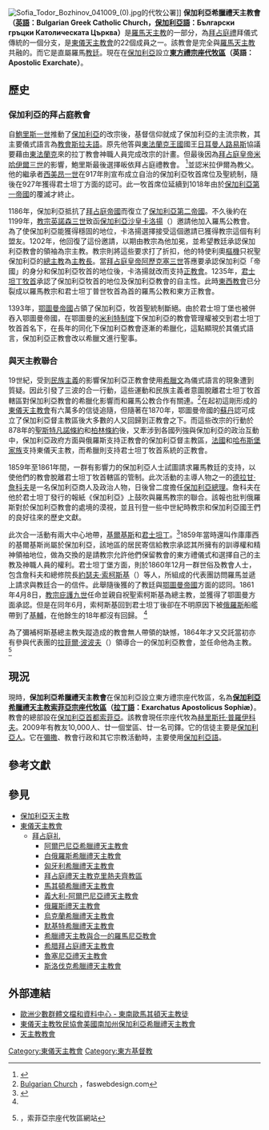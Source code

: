 [[File:Sofia_Todor_Bozhinov_041009_(0).jpg|right]]的代牧公署]]
'''保加利亞希臘禮天主教會（[[英語|英語]]：Bulgarian Greek Catholic Church，[[保加利亞語|保加利亞語]]：Български гръцки Католическата Църква）'''是[[羅馬天主教|羅馬天主教]]的一部分，為[[拜占庭禮|拜占庭禮]]拜儀式傳統的一個分支，是[[東儀天主教會|東儀天主教會]]的22個成員之一。該教會是完全與[[羅馬天主教|羅馬天主教]]共融的。而它是直屬羅馬[[教廷|教廷]]。現在在[[保加利亞|保加利亞]]設立'''[[宗座代牧區|東方禮宗座代牧區]]（英語：Apostolic Exarchate）'''。

==歷史==
{{東儀天主教會}}
===保加利亞的拜占庭教會===
自[[鮑里斯一世|鮑里斯一世]]推動了[[保加利亞|保加利亞]]的改宗後，基督信仰就成了保加利亞的主流宗教，其主要儀式語言為[[教會斯拉夫語|教會斯拉夫語]]。原先他答與[[東法蘭克王國|東法蘭克王國]]國王[[日耳曼人路易斯|日耳曼人路易斯]]協議要藉由[[東法蘭克|東法蘭克]]來的拉丁教會神職人員完成改宗的計畫。但最後因為[[拜占庭皇帝|拜占庭皇帝]][[米哈伊爾三世|米哈伊爾三世]]的影響，鮑里斯最後選擇皈依拜占庭禮教會。 <ref>{{cite web|title=保加利亞(BULGARIA)旅遊資訊|url=http://www.travel104.com.tw/balkan/bulgaria.htm|publisher=探索之旅工作室|accessdate=2013-12-05|archive-date=2013-11-25|archive-url=https://web.archive.org/web/20131125002016/http://www.travel104.com.tw/balkan/bulgaria.htm|dead-url=no}}</ref>並認米拉伊爾為教父。他的繼承者[[西美昂一世|西美昂一世]]在917年則宣布成立自治的保加利亞牧首席位及聖統制，隨後在927年獲得君士坦丁方面的認可。此一牧首席位延續到1018年由於[[保加利亞第一帝國|保加利亞第一帝國]]的覆滅才終止。

1186年，保加利亞抵抗了[[拜占庭帝國|拜占庭帝國]]而復立了[[保加利亞第二帝國|保加利亞第二帝國]]。不久後約在1199年，[[教宗|教宗]][[英諾森三世|英諾森三世]]致函[[保加利亞沙皇|保加利亞沙皇]][[卡洛揚|卡洛揚]]（{{lang-bu| Калоян }}）邀請他加入羅馬公教會。為了使保加利亞能獲得穩固的地位，卡洛揚選擇接受這個邀請已獲得教宗這個有利盟友。1202年，他回復了這份邀請，以期由教宗為他加冕，並希望教廷承認保加利亞教會的領袖為宗主教。教宗則將這些要求打了折扣，他的特使利奧[[樞機|樞機]]只祝聖保加利亞的[[總主教|總主教]]為[[主教長|主教長]]。當[[拜占庭皇帝|拜占庭皇帝]][[阿歷克塞三世|阿歷克塞三世]]答應要承認保加利亞「帝國」的身分和保加利亞牧首的地位後，卡洛揚就改而支持[[正教會|正教會]]。1235年，[[君士坦丁牧首|君士坦丁牧首]]承認了保加利亞牧首的地位及保加利亞教會的自主性。此時[[東西教會大分裂|東西教會]]已分裂成以羅馬教宗和君士坦丁普世牧首為首的羅馬公教和東方正教會。

1393年，[[鄂圖曼帝國|鄂圖曼帝國]]占領了保加利亞，牧首聖統制斷絕。由於君士坦丁堡也被併吞入鄂圖曼帝國，在鄂圖曼的[[米利特制度|米利特制度]]下保加利亞的教會管理權被交到君士坦丁牧首首名下，在長年的同化下保加利亞教會逐漸的希臘化，這點顯現於其儀式語言，保加利亞正教會改以希臘文進行聖事。
===與天主教聯合===
19世紀，受到[[民族主義|民族主義]]的影響保加利亞正教會使用[[希臘文|希臘文]]為儀式語言的現象遭到質疑。因此引發了三波的合一行動，這些運動和民族主義者意圖脫離君士坦丁牧首轄區對保加利亞教會的希臘化影響而和羅馬公教合作有關連。<ref name="faswebdesign">[http://www.faswebdesign.com/ECPA/Byzantine/Bulgarian.html Bulgarian Church] {{Wayback|url=http://www.faswebdesign.com/ECPA/Byzantine/Bulgarian.html |date=20130725002225 }}，faswebdesign.com</ref>在起初這剛形成的[[東儀天主教會|東儀天主教會]]有六萬多的信徒追隨，但隨著在1870年，鄂圖曼帝國的[[苏丹_(称谓)|蘇丹]]認可成立了保加利亞督主教區後大多數的人又回歸到正教會之下。而這些改宗的行動於878年的[[聖斯特凡諾條約|聖斯特凡諾條約]]和[[1878年柏林條約|柏林條約]]後，又牽涉到各國列強與保加利亞的政治互動中，保加利亞政府方面與俄羅斯支持正教會的保加利亞督主教區，[[法國|法國]]和[[哈布斯堡家族|哈布斯堡家族]]支持東儀天主教，而希臘則支持君士坦丁牧首系統的正教會。

1859年至1861年間，一群有影響力的保加利亞人士試圖請求羅馬教廷的支持，以使他們的教會脫離君士坦丁牧首轄區的管制。此次活動的主導人物之一的[[德拉甘·詹科夫|德拉甘·詹科夫]]是一名保加利亞商人及政治人物，日後曾二度擔任[[保加利亞總理|保加利亞總理]]。詹科夫在他於君士坦丁發行的報紙《保加利亞》上鼓吹與羅馬教宗的聯合。該報也批判俄羅斯對於保加利亞教會的處境的漠視，並且刊登一些中世紀時教宗和保加利亞國王們的良好往來的歷史文獻。

此次合一活動有兩大中心地帶，[[基爾基斯|基爾基斯]]和[[君士坦丁|君士坦丁]]。<ref>{{Cite web |url=http://books.google.com/books?id=9lknbJSVBKgC&pg=PA74&dq=kilkis+bulgarians+uniate&hl=bg#v=onepage&q=kilkis%20bulgarians%20uniate&f=false |title=Bulgaria, Oxford history of modern Europe, R. J. Crampton, Oxford University Press, 2007, ISBN 0-19-820514-7, p. 74-77. |accessdate=2013-12-07 |archive-date=2013-11-14 |archive-url=https://web.archive.org/web/20131114113257/http://books.google.com/books?id=9lknbJSVBKgC&pg=PA74&dq=kilkis+bulgarians+uniate&hl=bg#v=onepage&q=kilkis%20bulgarians%20uniate&f=false |dead-url=no }}</ref>1859年當時還叫作庫庫西的基爾基斯尚屬於保加利亞，該地區的居民寄信給教宗承認其所擁有的訓導權和精神領袖地位，做為交換的是請教宗允許他們保留教會的東方禮儀式和選擇自己的主教及神職人員的權利。君士坦丁堡方面，則於1860年12月一群世俗及教會人士，包含詹科夫和總修院長[[約瑟夫·索柯斯基|約瑟夫·索柯斯基]]（{{lang-bg|Йосиф_Соколски}}）等人，所組成的代表團訪問羅馬並遞上請求與教廷合一的信件。此舉隨後獲的了教廷與[[鄂圖曼帝國|鄂圖曼帝國]]方面的認同。1861年4月8日，[[教宗|教宗]][[庇護九世|庇護九世]]任命並親自祝聖索柯斯基為總主教，並獲得了鄂圖曼方面承認。但是在同年6月，索柯斯基回到君士坦丁後卻在不明原因下被[[俄羅斯|俄羅斯]]船艦帶到了[[基輔|基輔]]，在他餘生的18年都沒有回歸。 <ref name=faswebdesign />

為了彌補柯斯基總主教失蹤造成的教會無人帶領的缺憾，1864年才又交託當初亦有參與代表團的[[拉菲爾·波波夫|拉菲爾·波波夫]]（{{lang-bg|Рафаил Попов}}）領導合一的保加利亞教會，並任命他為主教。 <ref>{{cite web|title=Епископ Рафаил Попов|url=http://kae-bg.org/?act=content&rec=64|accessdate=2013-12-07|archive-date=2013-12-13|archive-url=https://web.archive.org/web/20131213121818/http://kae-bg.org/?act=content&rec=64|dead-url=no}}，索菲亞宗座代牧區網站{{bg}}</ref>

==現況==
現時，'''保加利亞希臘禮天主教會'''在保加利亞設立東方禮宗座代牧區，名為'''[[保加利亞希臘禮天主教索菲亞宗座代牧區|保加利亞希臘禮天主教索菲亞宗座代牧區]]（[[拉丁語|拉丁語]]：Exarchatus Apostolicus Sophiæ）'''。教會的總部設在[[保加利亞|保加利亞]][[首都|首都]][[索菲亞|索菲亞]]。該教會現任宗座代牧為[[赫里斯托‧普羅伊科夫|赫里斯托‧普羅伊科夫]]。2009年有教友10,000人、廿一個堂區、廿一名司鐸。它的信徒主要是[[保加利亞人|保加利亞人]]。它在[[彌撒|彌撒]]、教會行政和其它宗教活動時，主要使用[[保加利亞語|保加利亞語]]。

==參考文獻==
<references/>
<references group="gci"/>

==參見==
*[[保加利亞天主教|保加利亞天主教]]
*[[東儀天主教會|東儀天主教會]]
**[[拜占庭礼|拜占庭礼]]
***[[阿爾巴尼亞希臘禮天主教會|阿爾巴尼亞希臘禮天主教會]]
***[[白俄羅斯希臘禮天主教會|白俄羅斯希臘禮天主教會]]
***[[匈牙利希臘禮天主教會|匈牙利希臘禮天主教會]]
***[[拜占庭禮天主教克里熱夫齊教區|拜占庭禮天主教克里熱夫齊教區]]
***[[馬其頓希臘禮天主教會|馬其頓希臘禮天主教會]]
***[[義大利-阿爾巴尼亞禮天主教會|義大利-阿爾巴尼亞禮天主教會]]
***[[俄羅斯禮天主教會|俄羅斯禮天主教會]]
***[[烏克蘭希臘禮天主教會|烏克蘭希臘禮天主教會]]
***[[默基特希臘禮天主教會|默基特希臘禮天主教會]]
***[[希臘禮天主教與合一的羅馬尼亞教會|希臘禮天主教與合一的羅馬尼亞教會]]
***[[希腊拜占庭禮天主教會|希腊拜占庭禮天主教會]]
***[[魯塞尼亞禮天主教會|魯塞尼亞禮天主教會]]
***[[斯洛伐克希臘禮天主教會|斯洛伐克希臘禮天主教會]]

==外部連結==
* [https://web.archive.org/web/20090729184714/http://www.greekhelsinki.gr/pdf/cedime-se-macedonia-catholics.doc 歐洲少數群體文檔和資料中心 - 東南歐馬其頓天主教徒]
*[http://www.faswebdesign.com/ECPA/Byzantine/Bulgarian.html 東儀天主教牧民協會美國南加州保加利亞希臘禮天主教會]{{Wayback|url=http://www.faswebdesign.com/ECPA/Byzantine/Bulgarian.html |date=20130725002225 }}
*[https://web.archive.org/web/20060615184511/http://damian-hungs.de/Katholische%20Ostkirchen.html 天主教教會]

{{保加利亞天主教教區}}
{{基督教頁脚}}
{{天主教}}
{{天主教會史}}

[[Category:東儀天主教會|Category:東儀天主教會]]
[[Category:東方基督教|Category:東方基督教]]
